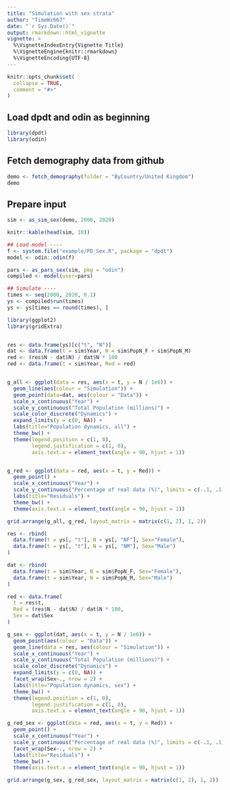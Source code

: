 ---
title: "Simulation with sex strata"
author: "TimeWz667"
date: "`r Sys.Date()`"
output: rmarkdown::html_vignette
vignette: >
  %\VignetteIndexEntry{Vignette Title}
  %\VignetteEngine{knitr::rmarkdown}
  %\VignetteEncoding{UTF-8}
---

```{r setup, include = FALSE}
knitr::opts_chunk$set(
  collapse = TRUE,
  comment = "#>"
)
```

## Load dpdt and odin as beginning
```{r}
library(dpdt)
library(odin)
```

## Fetch demography data from github


```{r}
demo <- fetch_demography(folder = "ByCountry/United Kingdom")
demo
```

## Prepare input

```{r}
sim <- as_sim_sex(demo, 2000, 2020)
```

```{r, echo=FALSE, results='asis'}
knitr::kable(head(sim, 10))
```


```{r}
## Load model ----
f <- system.file("example/PD_Sex.R", package = "dpdt")
model <- odin::odin(f)

pars <- as_pars_sex(sim, pkg = "odin")
compiled <- model(user=pars)

## Simulate ----
times <- seq(2000, 2020, 0.1)
ys <- compiled$run(times)
ys <- ys[times == round(times), ]
```


```{r, echo=FALSE, fig.width = 7}

library(ggplot2)
library(gridExtra)


res <- data.frame(ys)[c("t", "N")]
dat <- data.frame(t = sim$Year, N = sim$PopN_F + sim$PopN_M)
red <- (res$N - dat$N) / dat$N * 100
red <- data.frame(t = sim$Year, Red = red) 


g_all <- ggplot(data = res, aes(x = t, y = N / 1e6)) +
  geom_line(aes(colour = "Simulation")) + 
  geom_point(data=dat, aes(colour = "Data")) + 
  scale_x_continuous("Year") +
  scale_y_continuous("Total Population (millions)") +
  scale_color_discrete("Dynamics") + 
  expand_limits(y = c(0, NA)) +
  labs(title="Population dynamics, all") +
  theme_bw() + 
  theme(legend.position = c(1, 0), 
        legend.justification = c(1, 0), 
        axis.text.x = element_text(angle = 90, hjust = 1))


g_red <- ggplot(data = red, aes(x = t, y = Red)) +
  geom_point() + 
  scale_x_continuous("Year") +
  scale_y_continuous("Percentage of real data (%)", limits = c(-.1, .1)) +
  labs(title="Residuals") +
  theme_bw() + 
  theme(axis.text.x = element_text(angle = 90, hjust = 1))

grid.arrange(g_all, g_red, layout_matrix = matrix(c(1, 2), 1, 2))

```


```{r, echo=FALSE, fig.width=7, fig.height = 5}

res <- rbind(
  data.frame(t = ys[, "t"], N = ys[, "NF"], Sex="Female"),
  data.frame(t = ys[, "t"], N = ys[, "NM"], Sex="Male")
)

dat <- rbind(
  data.frame(t = sim$Year, N = sim$PopN_F, Sex="Female"),
  data.frame(t = sim$Year, N = sim$PopN_M, Sex="Male")
)

red <- data.frame(
  t = res$t,
  Red = (res$N - dat$N) / dat$N * 100,
  Sex = dat$Sex
) 

g_sex <- ggplot(dat, aes(x = t, y = N / 1e6)) +
  geom_point(aes(colour = "Data")) + 
  geom_line(data = res, aes(colour = "Simulation")) + 
  scale_x_continuous("Year") +
  scale_y_continuous("Total Population (millions)") +
  scale_color_discrete("Dynamics") + 
  expand_limits(y = c(0, NA)) +
  facet_wrap(Sex~., nrow = 2) + 
  labs(title="Population dynamics, sex") +
  theme_bw() + 
  theme(legend.position = c(1, 0), 
        legend.justification = c(1, 0), 
        axis.text.x = element_text(angle = 90, hjust = 1))

g_red_sex <- ggplot(data = red, aes(x = t, y = Red)) +
  geom_point() + 
  scale_x_continuous("Year") +
  scale_y_continuous("Percentage of real data (%)", limits = c(-.1, .1)) +
  facet_wrap(Sex~., nrow = 2) + 
  labs(title="Residuals") +
  theme_bw() + 
  theme(axis.text.x = element_text(angle = 90, hjust = 1))

grid.arrange(g_sex, g_red_sex, layout_matrix = matrix(c(1, 2), 1, 2))
```
